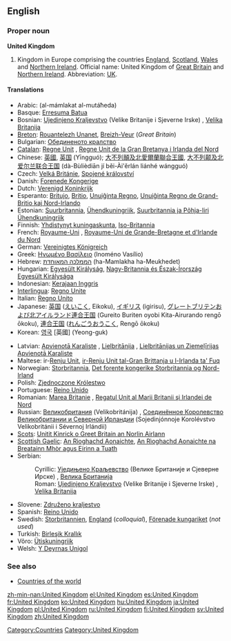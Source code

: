 {{wikipedia}}
==English==

===Proper noun===
'''United Kingdom'''

# Kingdom in Europe comprising the countries [[England]], [[Scotland]], [[Wales]] and [[Northern Ireland]]. Official name: United Kingdom of [[Great Britain]] and [[Northern Ireland]]. Abbreviation: [[UK]].

====Translations====
{{top}}
*Arabic: {{ARchar|[[المملكة المتحدة]]}} (al-mámlakat al-mutáħeda) {{f}}
*Basque: [[Erresuma Batua]]
*Bosnian: [[Ujedinjeno Kraljevstvo]] (Velike Britanije i Sjeverne Irske) {{n}}, [[Velika Britanija]] {{f}}
*[[Breton]]: [[Rouantelezh Unanet]], [[Breizh-Veur]] (''Great Britain'')
*Bulgarian: [[Обединеното кралство]]
*[[Catalan]]: [[Regne Unit]] {{m}}, [[Regne Unit de la Gran Bretanya i Irlanda del Nord]]
*Chinese: [[英國]], [[英国]] (Yīngguó); [[大不列顛及北愛爾蘭聯合王國]], [[大不列颠及北爱尔兰联合王国]] (dà-Bùlièdiān jí běi-Ài'ěrlán liánhé wángguó)
*Czech: [[Velká Británie]], [[Spojené království]]
*Danish: [[Forenede Kongerige]]
*Dutch: [[Verenigd Koninkrijk]]
*Esperanto: [[Britujo]], [[Britio]], [[Unuiĝinta Regno]], [[Unuiĝinta Regno de Grand-Britio kaj Nord-Irlando]]
*Estonian: [[Suurbritannia]], [[Ühendkuningriik]], [[Suurbritannia ja Põhja-Iiri Ühendkuningriik]]
*Finnish: [[Yhdistynyt kuningaskunta]], [[Iso-Britannia]]
*French: [[Royaume-Uni]] {{m}}, [[Royaume-Uni de Grande-Bretagne et d'Irlande du Nord]] {{m}}
*German: [[Vereinigtes Königreich]] {{n}}
*Greek: [[Ηνωμένο Βασίλειο]] (Inoméno Vasílio) {{n}}
*Hebrew: [[הממלכה המאוחדת]] (ha-Mamlakha ha-Meukhedet)
*Hungarian: [[Egyesült Királyság]], [[Nagy-Britannia és Észak-Írország Egyesült Királysága]]
*Indonesian: [[Kerajaan Inggris]]
*[[Interlingua]]: [[Regno Unite]]
*Italian: [[Regno Unito]] {{m}}
*Japanese: [[英国]] ([[えいこく]], Eikoku), [[イギリス]] (igirisu), [[グレートブリテンおよび北アイルランド連合王国]] (Gureito Buriten oyobi Kita-Airurando rengō ōkoku), [[連合王国]] ([[れんごうおうこく]], Rengō ōkoku)
*Korean: [[영국]] [英國] (Yeong-guk)
{{mid}}
*Latvian: [[Apvienotā Karaliste]] {{f}}, [[Lielbritānija]] {{f}}, [[Lielbritānijas un Ziemeļīrijas Apvienotā Karaliste]] {{f}}
*Maltese: ir-[[Renju Unit]], [[ir-Renju Unit tal-Gran Brittanja u l-Irlanda ta' Fuq]] 
*Norwegian: [[Storbritannia]], [[Det forente kongerike Storbritannia og Nord-Irland]]
*Polish: [[Zjednoczone Królestwo]] {{n}} 
*Portuguese: [[Reino Unido]] {{m}}
*Romanian: [[Marea Britanie]] {{f}}, [[Regatul Unit al Marii Britanii şi Irlandei de Nord]] {{n}}
*Russian: [[Великобритания]] (Velikobritánija) {{f}}, [[Соединённое Королевство Великобритании и Северной Ирландии]] (Sojedinjónnoje Korolévstvo Velikobritánii i Sévernoj Irlándii) {{n}}
*[[Scots]]: [[Unitit Kinrick o Greet Britain an Norlin Airlann]]
*[[Scottish Gaelic]]: [[An Rìoghachd Aonaichte]], [[An Rìoghachd Aonaichte na Breatainn Mhòr agus Eirinn a Tuath]]
*Serbian:
*:Cyrillic: [[Уједињено Краљевство]] (Велике Британије и Сјеверне Ирске) {{n}}, [[Велика Британија]] {{f}}
*:Roman: [[Ujedinjeno Kraljevstvo]] (Velike Britanije i Sjeverne Irske) {{n}}, [[Velika Britanija]] {{f}}
*Slovene: [[Združeno kraljestvo]] {{n}}
*Spanish: [[Reino Unido]] {{m}}
*Swedish: [[Storbritannien]], [[England]] (''colloquial''), [[Förenade kungariket]] (''not used'')
*Turkish: [[Birleşik Krallık]]
*Võro: [[Ütiskuningriik]]
*Welsh: [[Y Deyrnas Unigol]]
{{bottom}}

===See also===
*[[Countries of the world]]

[[Category:Countries]]
[[Category:United Kingdom]]

[[zh-min-nan:United Kingdom]]
[[el:United Kingdom]]
[[es:United Kingdom]]
[[fr:United Kingdom]]
[[ko:United Kingdom]]
[[hu:United Kingdom]]
[[ja:United Kingdom]]
[[pl:United Kingdom]]
[[ru:United Kingdom]]
[[fi:United Kingdom]]
[[sv:United Kingdom]]
[[zh:United Kingdom]]